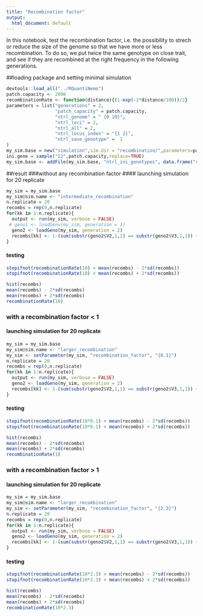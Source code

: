 ```yaml
---
title: "Recombination factor"
output:
  html_document: default
---
```

In this notebook, test the recombination factor, i.e. the possibility to strech or reduce the size of the genome so that we have more or less recombination. 
To do so, we put twice the same genotype on close trait, and see if they are recombined at the right frequency in the following generations. 


##loading package and setting minimal simulation
```r
devtools::load_all("../RQuantiNemo")
patch.capacity <- 2000
recombinationRate <- function(distance){(1-exp(-2*distance/100))/2}
parameters = list("generations" = 2, 
                  "patch_capacity" = patch.capacity,
                  "ntrl_genome" = " {0 10}",
                  "ntrl_loci" = 2,
                  "ntrl_all" = 2,
                  "ntrl_locus_index" = "{1 2}",
                  "ntrl_save_genotype" =  1
)
my_sim.base = new("simulation",sim.dir = "recombination/",parameters=parameters)
ini.gene = sample("12",patch.capacity,replace=TRUE)
my_sim.base <- addFile(my_sim.base, "ntrl_ini_genotypes", data.frame("c1" = rep(1,patch.capacity),"c2" = ini.gene,"c3" = ini.gene))
```


##result
###without any recombination factor
#### launching simulation for 20 replicate 
```r
my_sim = my_sim.base
my_sim@sim.name <- "intermediate_recombination"
n.replicate = 20
recombs = rep(0,n.replicate)
for(kk in 1:n.replicate){
  output <- run(my_sim, verbose = FALSE)
 # geno1 <- loadGeno(my_sim, generation = 1)
  geno2 <- loadGeno(my_sim, generation = 2)
  recombs[kk] <- 1-(sum(substr(geno2$V2,1,1) == substr(geno2$V3,1,1)) +  sum(substr(geno2$V2,2,2) == substr(geno2$V3,2,2)))/4000
}
```

#### testing
```r
stopifnot(recombinationRate(10) > mean(recombs) - 2*sd(recombs))
stopifnot(recombinationRate(10) < mean(recombs) + 2*sd(recombs))
```

```r
hist(recombs)
mean(recombs) - 2*sd(recombs)
mean(recombs) + 2*sd(recombs)
recombinationRate(10)
```


### with a recombination factor < 1
#### launching simulation for 20 replicate 
```r
my_sim = my_sim.base
my_sim@sim.name <- "larger_recombination"
my_sim <- setParameter(my_sim, "recombination_factor", "{0.1}")
n.replicate = 20
recombs = rep(0,n.replicate)
for(kk in 1:n.replicate){
  output <- run(my_sim, verbose = FALSE)
  geno2 <- loadGeno(my_sim, generation = 2)
  recombs[kk] <- 1-(sum(substr(geno2$V2,1,1) == substr(geno2$V3,1,1)) +  sum(substr(geno2$V2,2,2) == substr(geno2$V3,2,2)))/4000
}
```

#### testing
```r
stopifnot(recombinationRate(10*0.1) > mean(recombs) - 2*sd(recombs))
stopifnot(recombinationRate(10*0.1) < mean(recombs) + 2*sd(recombs))
```

```r
hist(recombs)
mean(recombs) - 2*sd(recombs)
mean(recombs) + 2*sd(recombs)
recombinationRate(1)
```


### with a recombination factor > 1
#### launching simulation for 20 replicate 
```r
my_sim = my_sim.base
my_sim@sim.name <- "larger_recombination"
my_sim <- setParameter(my_sim, "recombination_factor", "{2.3}")
n.replicate = 20
recombs = rep(0,n.replicate)
for(kk in 1:n.replicate){
  output <- run(my_sim, verbose = FALSE)
  geno2 <- loadGeno(my_sim, generation = 2)
  recombs[kk] <- 1-(sum(substr(geno2$V2,1,1) == substr(geno2$V3,1,1)) +  sum(substr(geno2$V2,2,2) == substr(geno2$V3,2,2)))/4000
}
```

#### testing
```r
stopifnot(recombinationRate(10*2.3) > mean(recombs) - 2*sd(recombs))
stopifnot(recombinationRate(10*2.3) < mean(recombs) + 2*sd(recombs))
```

```r
hist(recombs)
mean(recombs) - 2*sd(recombs)
mean(recombs) + 2*sd(recombs)
recombinationRate(10*2.3)
```
